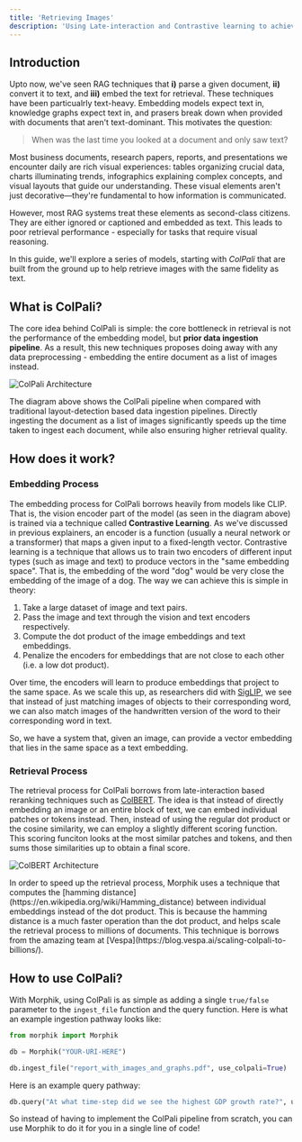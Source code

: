 ```yaml
---
title: 'Retrieving Images'
description: 'Using Late-interaction and Contrastive learning to achieve state-of-the-art performance in visual retrieval'
---
```


## Introduction

Upto now, we've seen RAG techniques that **i)** parse a given document, **ii)** convert it to text, and **iii)** embed the text for retrieval. These techniques have been particualrly text-heavy. Embedding models expect text in, knowledge graphs expect text in, and prasers break down when provided with documents that aren't text-dominant. This motivates the question:

> When was the last time you looked at a document and only saw text?

Most business documents, research papers, reports, and presentations we encounter daily are rich visual experiences: tables organizing crucial data, charts illuminating trends, infographics explaining complex concepts, and visual layouts that guide our understanding. These visual elements aren't just decorative—they're fundamental to how information is communicated. 

However, most RAG systems treat these elements as second-class citizens. They are either ignored or captioned and embedded as text. This leads to poor retrieval performance - especially for tasks that require visual reasoning.

In this guide, we'll explore a series of models, starting with *ColPali* that are built from the ground up to help retrieve images with the same fidelity as text. 

## What is ColPali?

The core idea behind ColPali is simple: the core bottleneck in retrieval is not the performance of the embedding model, but **prior data ingestion pipeline**. As a result, this new techniques proposes doing away with any data preprocessing - embedding the entire document as a list of images instead.  

![ColPali Architecture](/assets/colpali.png)

The diagram above shows the ColPali pipeline when compared with traditional layout-detection based data ingestion pipelines. Directly ingesting the document as a list of images significantly speeds up the time taken to ingest each document, while also ensuring higher retrieval quality.

## How does it work?

### Embedding Process
The embedding process for ColPali borrows heavily from models like CLIP.  That is, the vision encoder part of the model (as seen in the diagram above) is trained via a technique called **Contrastive Learning**. As we've discussed in previous explainers, an encoder is a function (usually a neural network or a transformer) that maps a given input to a fixed-length vector. Contrastive learning is a technique that allows us to train two encoders of different input types (such as image and text) to produce vectors in the "same embedding space". That is, the embedding of the word "dog" would be very close the embedding of the image of a dog. The way we can achieve this is simple in theory:

1) Take a large dataset of image and text pairs. 
2) Pass the image and text through the vision and text encoders respectively.
3) Compute the dot product of the image embeddings and text embeddings.
4) Penalize the encoders for embeddings that are not close to each other (i.e. a low dot product).

Over time, the encoders will learn to produce embeddings that project to the same space. As we scale this up, as researchers did with [SigLIP](https://arxiv.org/abs/2303.15343), we see that instead of just matching images of objects to their corresponding word, we can also match images of the handwritten version of the word to their corresponding word in text.

So, we have a system that, given an image, can provide a vector embedding that lies in the same space as a text embedding.


### Retrieval Process

The retrieval process for ColPali borrows from late-interaction based reranking techniques such as [ColBERT](https://arxiv.org/abs/2004.12832). The idea is that instead of directly embedding an image or an entire block of text, we can embed individual patches or tokens instead. Then, instead of using the regular dot product or the cosine similarity, we can employ a slightly different scoring function. This scoring funciton looks at the most similar patches and tokens, and then sums those similarities up to obtain a final score.

![ColBERT Architecture](/assets/colbert.png)

<Note>
In order to speed up the retrieval process, Morphik uses a technique that computes the [hamming distance](https://en.wikipedia.org/wiki/Hamming_distance) between individual embeddings instead of the dot product. This is because the hamming distance is a much faster operation than the dot product, and helps scale the retrieval process to millions of documents. This technique is borrows from the amazing team at [Vespa](https://blog.vespa.ai/scaling-colpali-to-billions/).
</Note>

## How to use ColPali?

With Morphik, using ColPali is as simple as adding a single `true/false` parameter to the `ingest_file` function and the query function. Here is what an example ingestion pathway looks like:

```python
from morphik import Morphik

db = Morphik("YOUR-URI-HERE")

db.ingest_file("report_with_images_and_graphs.pdf", use_colpali=True)
```

Here is an example query pathway:

```python
db.query("At what time-step did we see the highest GDP growth rate?", use_colpali=True)
```

So instead of having to implement the ColPali pipeline from scratch, you can use Morphik to do it for you in a single line of code!











